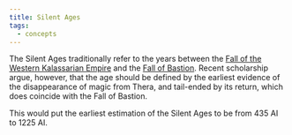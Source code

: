 ```yaml
---
title: Silent Ages
tags:
  - concepts
---
```


The Silent Ages traditionally refer to the years between the
[Fall of the Western Kalassarian Empire](/world/events/fall-of-the-western-kalassarian-empire/)
and the [Fall of Bastion](/world/events/fall-of-bastion/). Recent scholarship
argue, however, that the age should be defined by the earliest evidence of the
disappearance of magic from Thera, and tail-ended by its return, which does
coincide with the Fall of Bastion.

This would put the earliest estimation of the Silent Ages to be from 435 AI to
1225 AI.
